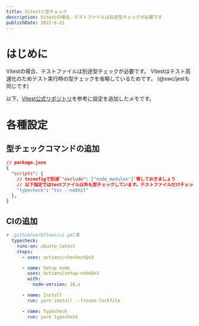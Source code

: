```yaml
---
title: Vitestと型チェック
description: Vitestの場合、テストファイルは別途型チェックが必要です
publishDate: 2022-6-21
---
```


# はじめに
Vitestの場合、テストファイルは別途型チェックが必要です。
Vitestはテスト高速化のためテスト実行時の型チェックを省略しているためです。
(@swc/jestも同じです)

以下、[Vitest公式リポジトリ](https://github.com/vitest-dev)を参考に設定を追加したメモです。

# 各種設定

## 型チェックコマンドの追加

```json
// package.json
{
  "scripts": {
    // tsconfigで別途`"exclude": ["node_modules"]`等しておきましょう
    // 以下指定ではtestファイル以外も型チェックしています。テストファイルだけチェックしたい場合はtsconfigの分離等で対応できます。
    "typecheck": "tsc --noEmit"
  },
}
```

## CIの追加
```yml
# .github/workflows/ci.yml等
  typecheck:
    runs-on: ubuntu-latest
    steps:
      - uses: actions/checkout@v3

      - name: Setup node
        uses: actions/setup-node@v3
        with:
          node-version: 16.x

      - name: Install
        run: yarn install --frozen-lockfile

      - name: Typecheck
        run: yarn typecheck
```

